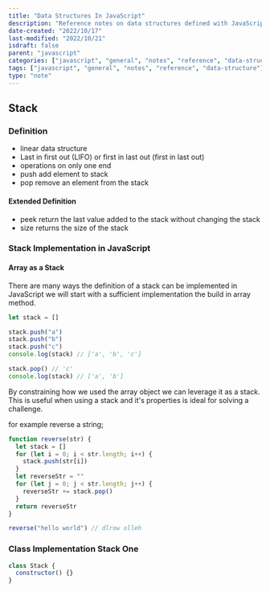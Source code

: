 ```yaml
---
title: "Data Structures In JavaScript"
description: "Reference notes on data structures defined with JavaScript"
date-created: "2022/10/17"
last-modified: "2022/10/21"
isdraft: false
parent: "javascript"
categories: ["javascript", "general", "notes", "reference", "data-structure"]
tags: ["javascript", "general", "notes", "reference", "data-structure"]
type: "note"
---
```


## Stack

### Definition

- linear data structure
- Last in first out (LIFO) or first in last out (first in last out)
- operations on only one end
- push add element to stack
- pop remove an element from the stack

#### Extended Definition

- peek return the last value added to the stack without changing the stack
- size returns the size of the stack

### Stack Implementation in JavaScript

#### Array as a Stack

There are many ways the definition of a stack can be implemented in JavaScript we will start with a sufficient implementation the build in array method.

```js
let stack = []

stack.push("a")
stack.push("b")
stack.push("c")
console.log(stack) // ['a', 'b', 'c']

stack.pop() // 'c'
console.log(stack) // ['a', 'b']
```

By constraining how we used the array object we can leverage it as a stack. This is useful when using a stack and it's properties is ideal for solving a challenge.

for example reverse a string;

```js
function reverse(str) {
  let stack = []
  for (let i = 0; i < str.length; i++) {
    stack.push(str[i])
  }
  let reverseStr = ""
  for (let j = 0; j < str.length; j++) {
    reverseStr += stack.pop()
  }
  return reverseStr
}

reverse("hello world") // dlrow olleh
```

### Class Implementation Stack One

```js
class Stack {
  constructor() {}
}
```
